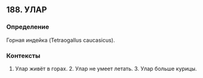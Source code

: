 ## 188. УЛАР
### Определение
Горная индейка (Tetraogallus caucasicus).

### Контексты
1. Улар живёт в горах. 2. Улар не умеет летать. 3. Улар больше курицы.

